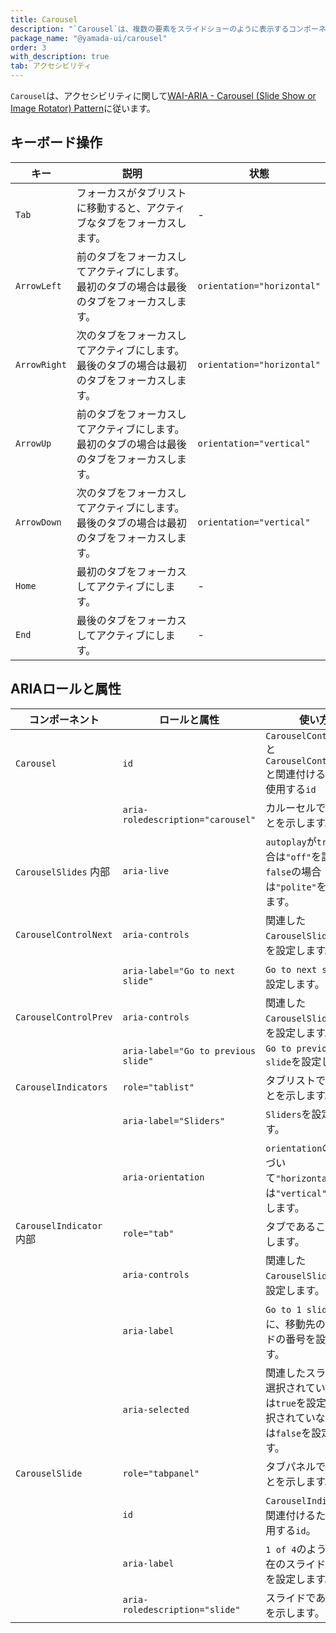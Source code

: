 ```yaml
---
title: Carousel
description: "`Carousel`は、複数の要素をスライドショーのように表示するコンポーネントです。"
package_name: "@yamada-ui/carousel"
order: 3
with_description: true
tab: アクセシビリティ
---
```


`Carousel`は、アクセシビリティに関して[WAI-ARIA - Carousel (Slide Show or Image Rotator) Pattern](https://www.w3.org/WAI/ARIA/apg/patterns/carousel/)に従います。

## キーボード操作

| キー         | 説明                                                                                         | 状態                       |
| ------------ | -------------------------------------------------------------------------------------------- | -------------------------- |
| `Tab`        | フォーカスがタブリストに移動すると、アクティブなタブをフォーカスします。                     | -                          |
| `ArrowLeft`  | 前のタブをフォーカスしてアクティブにします。最初のタブの場合は最後のタブをフォーカスします。 | `orientation="horizontal"` |
| `ArrowRight` | 次のタブをフォーカスしてアクティブにします。最後のタブの場合は最初のタブをフォーカスします。 | `orientation="horizontal"` |
| `ArrowUp`    | 前のタブをフォーカスしてアクティブにします。最初のタブの場合は最後のタブをフォーカスします。 | `orientation="vertical"`   |
| `ArrowDown`  | 次のタブをフォーカスしてアクティブにします。最後のタブの場合は最初のタブをフォーカスします。 | `orientation="vertical"`   |
| `Home`       | 最初のタブをフォーカスしてアクティブにします。                                               | -                          |
| `End`        | 最後のタブをフォーカスしてアクティブにします。                                               | -                          |

## ARIAロールと属性

| コンポーネント                      | ロールと属性                        | 使い方                                                                                            |
| ----------------------------------- | ----------------------------------- | ------------------------------------------------------------------------------------------------- |
| `Carousel`                          | `id`                                | `CarouselControlNext`と`CarouselControlPrev`と関連付けるために使用する`id`                        |
|                                     | `aria-roledescription="carousel"`   | カルーセルであることを示します。                                                                  |
| `CarouselSlides` <Tag>内部</Tag>    | `aria-live`                         | `autoplay`が`true`の場合は`"off"`を設定し、`false`の場合は`"polite"`を設定します。                |
| `CarouselControlNext`               | `aria-controls`                     | 関連した`CarouselSlides`の`id`を設定します。                                                      |
|                                     | `aria-label="Go to next slide"`     | `Go to next slide`を設定します。                                                                  |
| `CarouselControlPrev`               | `aria-controls`                     | 関連した`CarouselSlides`の`id`を設定します。                                                      |
|                                     | `aria-label="Go to previous slide"` | `Go to previous slide`を設定します。                                                              |
| `CarouselIndicators`                | `role="tablist"`                    | タブリストであることを示します。                                                                  |
|                                     | `aria-label="Sliders"`              | `Sliders`を設定します。                                                                           |
|                                     | `aria-orientation`                  | `orientation`の値に基づいて`"horizontal"`または`"vertical"`を設定します。                         |
| `CarouselIndicator` <Tag>内部</Tag> | `role="tab"`                        | タブであることを示します。                                                                        |
|                                     | `aria-controls`                     | 関連した`CarouselSlide`の`id`を設定します。                                                       |
|                                     | `aria-label`                        | `Go to 1 slide`のように、移動先のスライドの番号を設定します。                                     |
|                                     | `aria-selected`                     | 関連したスライドが選択されている場合は`true`を設定し、選択されていない場合は`false`を設定します。 |
| `CarouselSlide`                     | `role="tabpanel"`                   | タブパネルであることを示します。                                                                  |
|                                     | `id`                                | `CarouselIndicator`と関連付けるために使用する`id`。                                               |
|                                     | `aria-label`                        | `1 of 4`のように、現在のスライドの番号を設定します。                                              |
|                                     | `aria-roledescription="slide"`      | スライドであることを示します。                                                                    |

